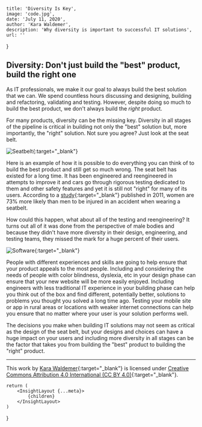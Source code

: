 
    title: 'Diversity Is Key',
    image: 'code.jpg',
    date: 'July 11, 2020',
    author: 'Kara Waldemer',
    description: 'Why diversity is important to successful IT solutions',
    url: ''
}

## Diversity: Don't just build the "best" product, build the right one

As IT professionals, we make it our goal to always build the best solution that we can. We spend countless hours discussing and designing, building and refactoring, validating and testing. However, despite doing so much to build the best product, we don't always build the *right* product.

For many products, diversity can be the missing key. Diversity in all stages of the pipeline is critical in building not only the "best" solution but, more importantly, the "right" solution. Not sure you agree? Just look at the seat belt.

![Seatbelt](/assets/images/posts/2020-07-10-diversity-for-the-right-solution/alexandria-gilliott-VBFbVw8kZdI-unsplash.jpg){:target="_blank"}

Here is an example of how it is possible to do everything you can think of to build the best product and still get so much wrong. The seat belt has existed for a long time. It has been engineered and reengineered in attempts to improve it and cars go through rigorous testing dedicated to them and other safety features and yet it is still not "right" for many of its users. According to a [study](https://ajph.aphapublications.org/doi/10.2105/AJPH.2011.300275){:target="_blank"} published in 2011, women are 73% more likely than men to be injured in an accident when wearing a seatbelt.

How could this happen, what about all of the testing and reengineering? It turns out all of it was done from the perspective of male bodies and because they didn't have more diversity in their design, engineering, and testing teams, they missed the mark for a huge percent of their users.

![Software](/assets/images/posts/2020-07-10-diversity-for-the-right-solution/fotis-fotopoulos-LJ9KY8pIH3E-unsplash.jpg){:target="_blank"}

People with different experiences and skills are going to help ensure that your product appeals to the most people. Including and considering the needs of people with color blindness, dyslexia, etc in your design phase can ensure that your new website will be more easily enjoyed. Including engineers with less traditional IT experience in your building phase can help you think out of the box and find different, potentially better, solutions to problems you thought you solved a long time ago. Testing your mobile site or app in rural areas or locations with weaker internet connections can help you ensure that no matter where your user is your solution performs well.

The decisions you make when building IT solutions may not seem as critical as the design of the seat belt, but your designs and choices can have a huge impact on your users and including more diversity in all stages can be the factor that takes you from building the "best" product to building the "right" product.

***

This work by [Kara Waldemer](https://thegingertechie.com){:target="_blank"} is licensed under [Creative Commons Attribution 4.0 International (CC BY 4.0)](https://creativecommons.org/licenses/by/4.0/){:target="_blank"}.

    return (
        <InsightLayout {...meta}>
            {children}
        </InsightLayout>
    )
}
